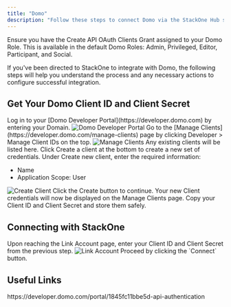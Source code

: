 ```yaml
---
title: "Domo"
description: "Follow these steps to connect Domo via the StackOne Hub successfully."
---
```



<Warning>
  Ensure you have the Create API OAuth Clients Grant assigned to your Domo Role. This is available in the default Domo Roles: Admin, Privileged, Editor, Participant, and Social.
</Warning>

If you've been directed to StackOne to integrate with Domo, the following steps will help you understand the process and any necessary actions to configure successful integration.

## Get Your Domo Client ID and Client Secret

<Steps>
  <Step title="Login to Domo Developer Portal">
    Log in to your [Domo Developer Portal](https://developer.domo.com) by entering your Domain.
    <Frame>
      <img className='rounded-md' style={{ margin: '0 auto', border: '1px solid #efefef' }} alt="Domo Developer Portal" src="/images/domo/image1.png" />
    </Frame>
  </Step>

  <Step title="Navigate to Manage Clients">
    Go to the [Manage Clients](https://developer.domo.com/manage-clients) page by clicking Developer > Manage Client IDs on the top.
    <Frame>
      <img className='rounded-md' style={{ margin: '0 auto', border: '1px solid #efefef' }} alt="Manage Clients" src="/images/domo/image2.png" />
    </Frame>
  </Step>

  <Step title="Create a New Client">
    Any existing clients will be listed here. Click Create a client at the bottom to create a new set of credentials.
  </Step>

  <Step title="Enter Client Details">
    Under Create new client, enter the required information:
    <ul>
      <li>Name</li>
      <li>Application Scope: User</li>
    </ul>
    <Frame>
      <img className='rounded-md' style={{ margin: '0 auto', border: '1px solid #efefef' }} alt="Create Client" src="/images/domo/image3.png" />
    </Frame>
  </Step>

  <Step title="Generate Credentials">
    Click the Create button to continue. Your new Client credentials will now be displayed on the Manage Clients page. Copy your Client ID and Client Secret and store them safely.
  </Step>
</Steps>

## Connecting with StackOne

<Steps>
  <Step title="Enter Credentials">
    Upon reaching the Link Account page, enter your Client ID and Client Secret from the previous step.
    <Frame>
      <img className='rounded-md' style={{ margin: '0 auto', border: '1px solid #efefef' }} alt="Link Account" src="/images/domo/image4.png" />
    </Frame>
  </Step>

  <Step title="Connect">
    Proceed by clicking the `Connect` button.
  </Step>
</Steps>

<IntegrationFooter />

## Useful Links
<Card title="API Reference" icon="link" href="https://developer.domo.com/portal/1845fc11bbe5d-api-authentication">
    https://developer.domo.com/portal/1845fc11bbe5d-api-authentication
</Card>

